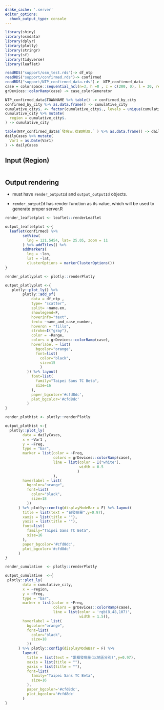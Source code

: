 ```yaml
---
drake_cache: '.server'
editor_options: 
  chunk_output_type: console
---
```


```r
library(shiny)
library(osmdata)
library(dplyr)
library(plotly)
library(stringr)
library(sf)
library(tidyverse)
library(leaflet)

readRDS("support/osm_test.rds")-> df_ntp
readRDS("support/confirmed.rds")-> confirmed
readRDS("support/NTP_confirmed_data.rds")->  NTP_confirmed_data
case = colorspace::sequential_hcl(n=3, h =0 , c = c(200, 0), l = 30, rev = TRUE, power = 1.75)
grDevices::colorRamp(case) -> case_colorGenerator

NTP_confirmed_data$TOWNNAME %>% table() -> confirmed_by_city
confirmed_by_city %>% as.data.frame() -> cumulative_city
cumulative_city$. <- factor(cumulative_city$., levels = unique(cumulative_city$.)[order(cumulative_city$Freq, decreasing = F)])
cumulative_city %>% mutate(
  region = cumulative_city$.
) -> cumulative_city

table(NTP_confirmed_data$`發病日.從BO抓取.` ) %>% as.data.frame() -> dailyCases
dailyCases %>% mutate(
  Var1 = as.Date(Var1)
) -> dailyCases
```

## Input (Region)

```r

```

## Output rendering

  * must have `render_outputId` and `output_outputId` objects.
  
  * `render_outputId` has render function as its value, which will be used to generate proper server.R

```r
render_leafletplot <- leaflet::renderLeaflet
```

```r
output_leafletplot <-{
  leaflet(confirmed) %>% 
        setView(
          lng = 121.5454, lat= 25.05, zoom = 11
        ) %>% addTiles() %>% 
        addMarkers(
          lng = ~lon,
          lat = ~lat,
          clusterOptions = markerClusterOptions())
}
```

```r
render_plotlyplot <- plotly::renderPlotly
```

```r
output_plotlyplot <-{
   plotly::plot_ly() %>%
        plotly::add_sf(
            data = df_ntp ,
            type= "scatter",
            split= ~name.en,
            showlegend=F,
            hoverinfo="text",
            text= ~name_and_case_number,
            hoveron = "fills",
            stroke=I("gray"),
            color = ~Range, 
            colors = grDevices::colorRamp(case),
            hoverlabel = list(
              bgcolor="orange",
              font=list(
                color="black",
                size=15
                )
          )) %>% layout(
            font=list(
              family="Taipei Sans TC Beta",
              size=16
            ),
            paper_bgcolor='#cfd8dc',
            plot_bgcolor='#cfd8dc'
          )
}
```

```r
render_plothist <- plotly::renderPlotly
```

```r
output_plothist <-{
  plotly::plot_ly(
        data = dailyCases,
        x = ~Var1 ,
        y = ~Freq,
        type = "bar",
        marker = list(color = ~Freq,
                      colors = grDevices::colorRamp(case),
                      line = list(color = I("white"),
                                  width = 0.5
                                 )
                      ),
        hoverlabel = list(
          bgcolor="orange",
          font=list(
            color="black",
            size=18
          ))
      ) %>% plotly::config(displayModeBar = F) %>% layout(
        title = list(text = "日發病量",y=0.97),
        xaxis = list(title = ""),
        yaxis = list(title = ""),
        font=list(
          family="Taipei Sans TC Beta",
          size=16
        ),
        paper_bgcolor='#cfd8dc',
        plot_bgcolor='#cfd8dc'
      )
}
```

```r
render_cumulative  <- plotly::renderPlotly
```

```r
output_cumulative  <-{
 plotly::plot_ly(
        data = cumulative_city,
        x = ~region,
        y = ~Freq,
        type = "bar",
        marker = list(color = ~Freq,
                      colors = grDevices::colorRamp(case),
                      line = list(color = 'rgb(8,48,107)',
                                  width = 1.5)),
        hoverlabel = list(
          bgcolor="orange",
          font=list(
            color="black",
            size=18
          ))
      ) %>% plotly::config(displayModeBar = F) %>%
        layout(
          title = list(text = "累積發病量(以地區分別)",y=0.97),
          xaxis = list(title = ""),
          yaxis = list(title = ""),
          font=list(
            family="Taipei Sans TC Beta",
            size=16
          ),
          paper_bgcolor='#cfd8dc',
          plot_bgcolor='#cfd8dc'
        )
}
```
